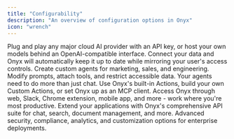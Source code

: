 ```yaml
---
title: "Configurability"
description: "An overview of configuration options in Onyx"
icon: "wrench"
---
```


<Card title="No AI Model Lock-in" icon="key" href="/admin/getting_started/genai_models">
  Plug and play any major cloud AI provider with an API key, or host your own models behind an OpenAI-compatible interface.
</Card>

<Card title="40+ Connectors" icon="plug" href="/admin/connectors/overview">
  Connect your data and Onyx will automatically keep it up to date while mirroring your user's access controls.
</Card>

<Card title="Custom Agents" icon="robot" href="/overview/basics/agents">
  Create custom agents for marketing, sales, and engineering. Modify prompts, attach tools, and restrict accessible data.
</Card>

<Card title="Actions & MCP" icon="bolt" href="/overview/basics/actions">
  Your agents need to do more than just chat. Use Onyx's built-in Actions, build your own Custom Actions, or set Onyx up as an MCP client. 
</Card>

<Card title="Use Onyx Everywhere" icon="globe" href="/overview/use_onyx_where_you_work/web_interface">
  Access Onyx through web, Slack, Chrome extension, mobile app, and more - work where you're most productive.
</Card>

<Card title="Developer APIs" icon="code" href="/developers/api_reference/overview">
  Extend your applications with Onyx's comprehensive API suite for chat, search, document management, and more.
</Card>

<Card title="Enterprise Features" icon="building" href="/deployment/miscellaneous/enterprise_edition">
  Advanced security, compliance, analytics, and customization options for enterprise deployments.
</Card>

